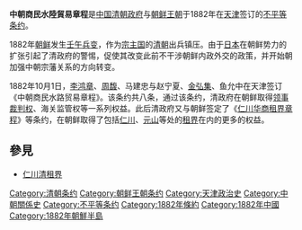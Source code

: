 {{Unreferenced|time=2020-07-24T23:49:52+00:00}}
{{Wikisource}}
'''中朝商民水陸貿易章程'''是[[中国|中国]][[清朝政府|清朝政府]]与[[朝鲜王朝|朝鲜王朝]]于1882年在[[天津|天津]]签订的[[不平等条约|不平等条约]]。

1882年[[朝鮮王朝|朝鲜]]发生[[壬午兵变|壬午兵变]]，作为[[宗主国|宗主国]]的[[清朝|清朝]]出兵镇压。由于[[日本|日本]]在朝鲜势力的扩张引起了清政府的警惕，促使其改变此前不干涉朝鲜内政外交的政策，并开始朝加强中朝宗藩关系的方向转变。

1882年10月1日，[[李鸿章|李鸿章]]、[[周馥_(清朝)|周馥]]、马建忠与赵宁夏、[[金弘集_(朝鮮)|金弘集]]、鱼允中在天津签订《中朝商民水路贸易章程》。该条约共八条，通过该条约，清政府在朝鲜取得[[领事裁判权|领事裁判权]]、海关监管权等一系列权益。此后清政府又与朝鲜签定了《[[仁川华商租界章程|仁川华商租界章程]]》等条约，在朝鲜取得了包括[[仁川|仁川]]、[[元山|元山]]等处的[[租界|租界]]在内的更多的权益。

==參見==
* [[仁川清租界|仁川清租界]]

{{法律小作品}}

[[Category:清朝条约|Category:清朝条约]]
[[Category:朝鲜王朝条约|Category:朝鲜王朝条约]]
[[Category:天津政治史|Category:天津政治史]]
[[Category:中朝關係史|Category:中朝關係史]]
[[Category:不平等条约|Category:不平等条约]]
[[Category:1882年條約|Category:1882年條約]]
[[Category:1882年中國|Category:1882年中國]]
[[Category:1882年朝鮮半島|Category:1882年朝鮮半島]]